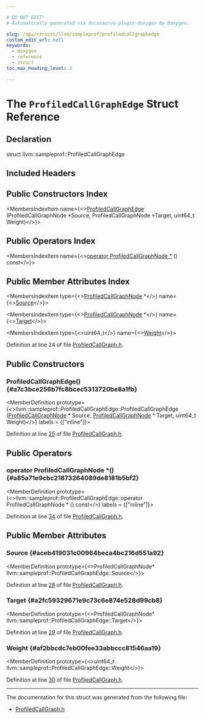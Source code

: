 ```yaml
---

# DO NOT EDIT!
# Automatically generated via docusaurus-plugin-doxygen by Doxygen.

slug: /api/structs/llvm/sampleprof/profiledcallgraphedge
custom_edit_url: null
keywords:
  - doxygen
  - reference
  - struct
toc_max_heading_level: 3

---
```





# The `ProfiledCallGraphEdge` Struct Reference

<DoxygenPage pluginConfig={pluginConfig}>



## Declaration

<CodeBlock>struct llvm::sampleprof::ProfiledCallGraphEdge</CodeBlock>

## Included Headers

<IncludesList>
<IncludesListItem
  filePath="llvm/Transforms/IPO/ProfiledCallGraph.h"
  permalink="/docs/api/files/include/include/llvm/include/llvm/transforms/include/llvm/transforms/ipo/profiledcallgraph-h"
  isLocal="true" />
</IncludesList>

## Public Constructors Index

<MembersIndex>

<MembersIndexItem
  name={<><a href="#a7c3bce256b7fc8bcec5313720be8a1fb">ProfiledCallGraphEdge</a> (ProfiledCallGraphNode &#42;Source, ProfiledCallGraphNode &#42;Target, uint64&#95;t Weight)</>}>
</MembersIndexItem>

</MembersIndex>

## Public Operators Index

<MembersIndex>

<MembersIndexItem
  name={<><a href="#a85a71e9cbc21873264089de8181b5bf2">operator ProfiledCallGraphNode &#42;</a> () const</>}>
</MembersIndexItem>

</MembersIndex>

## Public Member Attributes Index

<MembersIndex>

<MembersIndexItem
  type={<><a href="/docs/api/structs/llvm/sampleprof/profiledcallgraphnode">ProfiledCallGraphNode</a> &#42;</>}
  name={<><a href="#aceb419031c00964beca4bc216d551a92">Source</a></>}>
</MembersIndexItem>

<MembersIndexItem
  type={<><a href="/docs/api/structs/llvm/sampleprof/profiledcallgraphnode">ProfiledCallGraphNode</a> &#42;</>}
  name={<><a href="#a2fc59329671e9c73c6e874e528d99cb8">Target</a></>}>
</MembersIndexItem>

<MembersIndexItem
  type={<>uint64&#95;t</>}
  name={<><a href="#af2bbcdc7eb00fee33abbccc81546aa19">Weight</a></>}>
</MembersIndexItem>

</MembersIndex>


Definition at line 24 of file <a href="/docs/api/files/include/include/llvm/include/llvm/transforms/include/llvm/transforms/ipo/profiledcallgraph-h">ProfiledCallGraph.h</a>.

<SectionDefinition>

## Public Constructors

### ProfiledCallGraphEdge() {#a7c3bce256b7fc8bcec5313720be8a1fb}

<MemberDefinition
  prototype={<>llvm::sampleprof::ProfiledCallGraphEdge::ProfiledCallGraphEdge (<a href="/docs/api/structs/llvm/sampleprof/profiledcallgraphnode">ProfiledCallGraphNode</a> &#42; Source, <a href="/docs/api/structs/llvm/sampleprof/profiledcallgraphnode">ProfiledCallGraphNode</a> &#42; Target, uint64&#95;t Weight)</>}
  labels = {["inline"]}>

Definition at line <a href="/docs/api/files/include/include/llvm/include/llvm/transforms/include/llvm/transforms/ipo/profiledcallgraph-h/#l00025">25</a> of file <a href="/docs/api/files/include/include/llvm/include/llvm/transforms/include/llvm/transforms/ipo/profiledcallgraph-h">ProfiledCallGraph.h</a>.
</MemberDefinition>

</SectionDefinition>

<SectionDefinition>

## Public Operators

### operator ProfiledCallGraphNode &#42;() {#a85a71e9cbc21873264089de8181b5bf2}

<MemberDefinition
  prototype={<>llvm::sampleprof::ProfiledCallGraphEdge::operator ProfiledCallGraphNode &#42; () const</>}
  labels = {["inline"]}>

Definition at line <a href="/docs/api/files/include/include/llvm/include/llvm/transforms/include/llvm/transforms/ipo/profiledcallgraph-h/#l00034">34</a> of file <a href="/docs/api/files/include/include/llvm/include/llvm/transforms/include/llvm/transforms/ipo/profiledcallgraph-h">ProfiledCallGraph.h</a>.
</MemberDefinition>

</SectionDefinition>

<SectionDefinition>

## Public Member Attributes

### Source {#aceb419031c00964beca4bc216d551a92}

<MemberDefinition
  prototype={<>ProfiledCallGraphNode&#42; llvm::sampleprof::ProfiledCallGraphEdge::Source</>}>

Definition at line <a href="/docs/api/files/include/include/llvm/include/llvm/transforms/include/llvm/transforms/ipo/profiledcallgraph-h/#l00028">28</a> of file <a href="/docs/api/files/include/include/llvm/include/llvm/transforms/include/llvm/transforms/ipo/profiledcallgraph-h">ProfiledCallGraph.h</a>.
</MemberDefinition>

### Target {#a2fc59329671e9c73c6e874e528d99cb8}

<MemberDefinition
  prototype={<>ProfiledCallGraphNode&#42; llvm::sampleprof::ProfiledCallGraphEdge::Target</>}>

Definition at line <a href="/docs/api/files/include/include/llvm/include/llvm/transforms/include/llvm/transforms/ipo/profiledcallgraph-h/#l00029">29</a> of file <a href="/docs/api/files/include/include/llvm/include/llvm/transforms/include/llvm/transforms/ipo/profiledcallgraph-h">ProfiledCallGraph.h</a>.
</MemberDefinition>

### Weight {#af2bbcdc7eb00fee33abbccc81546aa19}

<MemberDefinition
  prototype={<>uint64&#95;t llvm::sampleprof::ProfiledCallGraphEdge::Weight</>}>

Definition at line <a href="/docs/api/files/include/include/llvm/include/llvm/transforms/include/llvm/transforms/ipo/profiledcallgraph-h/#l00030">30</a> of file <a href="/docs/api/files/include/include/llvm/include/llvm/transforms/include/llvm/transforms/ipo/profiledcallgraph-h">ProfiledCallGraph.h</a>.
</MemberDefinition>

</SectionDefinition>

<hr/>

The documentation for this struct was generated from the following file:

<ul>
<li><a href="/docs/api/files/include/include/llvm/include/llvm/transforms/include/llvm/transforms/ipo/profiledcallgraph-h">ProfiledCallGraph.h</a></li>
</ul>

</DoxygenPage>
